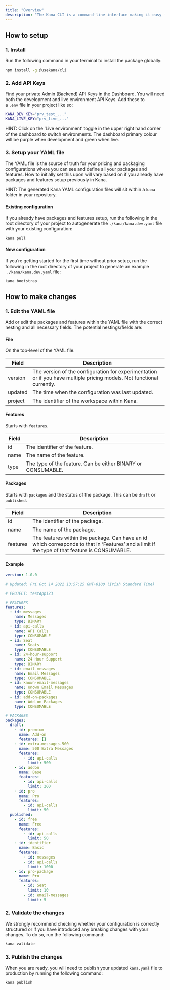 ```yaml
---
title: "Overview"
description: "The Kana CLI is a command-line interface making it easy for engineers to review and update pricing and entitlement configurations programmatically. It allows you to define Kana packages and features through code without initial dashboard setup, reducing the friction to get started with Kana."
---
```


## How to setup

### 1. Install

Run the following command in your terminal to install the package globally:

```bash
npm install -g @usekana/cli 
```

### 2. Add API Keys

Find your private Admin (Backend) API Keys in the Dashboard. You will need both the development and live environment API Keys. Add these to a `.env` file in your project like so:

```bash
KANA_DEV_KEY="prv_test_..."
KANA_LIVE_KEY="prv_live_..."
```

HINT: Click on the ‘Live environment’ toggle in the upper right hand corner of the dashboard to switch environments. The dashboard primary colour will be purple when development and green when live.

### 3. Setup your YAML file

The YAML file is the source of truth for your pricing and packaging configurations where you can see and define all your packages and features. How to initially set this upon will vary based on if you already have packages and features setup previously in Kana.

HINT: The generated Kana YAML configuration files will sit within a `kana` folder in your repository.

#### Existing configuration

If you already have packages and features setup, run the following in the root directory of your project to autogenerate the `./kana/kana.dev.yaml` file with your existing configuration:

```bash
kana pull
```

#### New configuration

If you’re getting started for the first time without prior setup, run the following in the root directory of your project to generate an example  `./kana/kana.dev.yaml` file:

```bash
kana bootstrap
```

## How to make changes

### 1. Edit the YAML file

Add or edit the packages and features within the YAML file with the correct nesting and all necessary fields. The potential nestings/fields are:

#### File

On the top-level of the YAML file.

| Field | Description |
| --- | --- |
| version | The version of the configuration for experimentation or if you have multiple pricing models. Not functional currently. |
| updated | The time when the configuration was last updated. |
| project | The identifier of the workspace within Kana. |

#### Features

Starts with `features`.

| Field | Description |
| --- | --- |
| id | The identifier of the feature. |
| name | The name of the feature. |
| type | The type of the feature. Can be either BINARY or CONSUMABLE. |

#### Packages

Starts with `packages` and the status of the package. This can be `draft` or `published`.

| Field | Description |
| --- | --- |
| id | The identifier of the package. |
| name | The name of the package. |
| features | The features within the package. Can have an id which corresponds to that in ‘Features’ and a limit if the type of that feature is CONSUMABLE. |

#### Example

```yaml
version: 1.0.0
  
# Updated: Fri Oct 14 2022 13:57:25 GMT+0100 (Irish Standard Time)

# PROJECT: testApp123

# FEATURES
features:
  - id: messages
    name: Messages
    type: BINARY
  - id: api-calls
    name: API Calls
    type: CONSUMABLE
  - id: Seat
    name: Seats
    type: CONSUMABLE
  - id: 24-hour-support
    name: 24 Hour Support
    type: BINARY
  - id: email-messages
    name: Email Messages
    type: CONSUMABLE
  - id: known-email-messages
    name: Known Email Messages
    type: CONSUMABLE
  - id: add-on-packages
    name: Add-on Packages
    type: CONSUMABLE

# PACKAGES
packages:
  draft:
    - id: premium
      name: Add-on
      features: []
    - id: extra-messages-500
      name: 500 Extra Messages
      features:
        - id: api-calls
          limit: 500
    - id: addon
      name: Base
      features:
        - id: api-calls
          limit: 200
    - id: pro
      name: Pro
      features:
        - id: api-calls
          limit: 50
  published:
    - id: free
      name: Free
      features:
        - id: api-calls
          limit: 50
    - id: identifier
      name: Basic
      features:
        - id: messages
        - id: api-calls
          limit: 1000
    - id: pro-package
      name: Pro
      features:
        - id: Seat
          limit: 10
        - id: email-messages
          limit: 5
```

### 2. Validate the changes

We strongly recommend checking whether your configuration is correctly structured or if you have introduced any breaking changes with your changes. To do so, run the following command:

```bash
kana validate
```

### 3. Publish the changes

When you are ready, you will need to publish your updated `kana.yaml` file to production by running the following command:

```bash
kana publish
```
